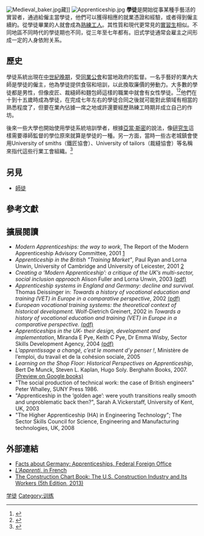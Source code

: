 [[Image:Medieval_baker.jpg|thumb]]藏]]
[[File:Apprenticeship.jpg|thumb]]
'''學徒'''是開始從事某種手藝活的實習者，通過給僱主當學徒，他們可以獲得相應的就業憑證和經驗，或者得到僱主續約。從學徒畢業的人就會成為[[熟練工人|熟練工人]]。其性質和現代更常見的[[實習生|實習生]]相似。不同地區不同時代的學徒期也不同，從三年至七年都有。旧式学徒通常会雇主之间形成一定的人身依附关系。

==歷史==

學徒系統出現在[[中世紀晚期|中世紀晚期]]，受[[同業公會|同業公會]]和當地政府的監督。一名手藝好的業內大師是學徒的僱主，他為學徒提供食宿和培訓，以此換取廉價的勞動力。大多數的學徒都是男性，但像皮匠、裁縫師和麵包師這樣的職業中就會有女性學徒。<ref>{{Cite web |title=Apprenticeship indenture |date=March 18, 1642 |work=Cambridge University Library Archives (Luard 179/9) |url=http://janus.lib.cam.ac.uk/db/node.xsp?id=EAD%2FGBR%2F0265%2FLuard%20179%2F9 |accessdate=2015-01-08 |archive-date=2019-05-21 |archive-url=https://web.archive.org/web/20190521205504/https://janus.lib.cam.ac.uk/db/node.xsp?id=EAD%2FGBR%2F0265%2FLuard%20179%2F9 |dead-url=no }}</ref><ref>{{Cite web |title=Apprenticeship indentures 1604 - 1697 |work=Cambridge St Edward Parish Church archives (KP28/14/2) |url=http://calm.cambridgeshire.gov.uk/ArchiveCatalogue/dserve.exe?dsqIni=Dserve.ini&dsqApp=Archive&dsqDb=Catalog&dsqCmd=Browse2.tcl&dsqItem=KP28/14/2&dsqKey=RefNo |accessdate=2009-12-07 |deadurl=yes |archiveurl=https://web.archive.org/web/20110813022632/http://calm.cambridgeshire.gov.uk/ArchiveCatalogue/dserve.exe?dsqIni=Dserve.ini&dsqApp=Archive&dsqDb=Catalog&dsqCmd=Browse2.tcl&dsqItem=KP28%2F14%2F2&dsqKey=RefNo |archivedate=2011-08-13 }}</ref>他們在十到十五歲時成為學徒，在完成七年左右的學徒合同之後就可能對此領域有相當的熟悉程度了，但要在業內佔據一席之地或許還要經歷熟練工時期并成立自己的作坊。

後來一些大學也開始使用學徒系統培訓學者，根據[[亞當·斯密|亞當·斯密]]的說法，像[[研究生|研究生]]這樣需要導師監督的學位原來就算是學徒的一種。另一方面，當時一些古老城鎮會使用University of smiths（鐵匠協會）、University of tailors（裁縫協會）等名稱來指代這些行業工會組織。<ref>{{cite book|last=Smith|first=Adam|title=Wealth of Nations: An Inquiry Into the Nature and Causes of The Wealth of Nations|date=1776|publisher=W. Strahan and T. Cadell|location=London|url=http://books.google.de/books?id=VGPdfRyy2VoC&lpg=PT133&ots=ua_o_gwYRx&dq=%22all%20such%20incorporations%20were%20anciently%20called%20universities%22&pg=PT133#v=onepage&q=%22all%20such%20incorporations%20were%20anciently%20called%20universities%22&f=false|deadurl=yes|archiveurl=https://web.archive.org/web/20150108181354/http://books.google.de/books?id=VGPdfRyy2VoC&lpg=PT133&ots=ua_o_gwYRx&dq=%22all%20such%20incorporations%20were%20anciently%20called%20universities%22&pg=PT133#v=onepage&q=%22all%20such%20incorporations%20were%20anciently%20called%20universities%22&f=false|archivedate=2015-01-08|access-date=2015-01-08}}</ref>

==另見==
*[[師徒|師徒]]

==參考文獻==
{{Reflist|2}}

==擴展閱讀==
*''Modern Apprenticeships: the way to work'', The Report of the Modern Apprenticeship Advisory Committee, 2001 [https://web.archive.org/web/20071027112804/http://www.dfes.gov.uk/ma.consultation/]
*''Apprenticeship in the British "Training Market"'', Paul Ryan and Lorna Unwin, University of Cambridge and University of Leicester, 2001 [http://ner.sagepub.com/cgi/content/abstract/178/1/99]{{Wayback|url=http://ner.sagepub.com/cgi/content/abstract/178/1/99 |date=20100627022606 }}
*''Creating a ‘Modern Apprenticeship’: a critique of the UK’s multi-sector, social inclusion approach'' Alison Fuller and Lorna Unwin, 2003 [http://www.tlrp.org/dspace/retrieve/89/JEW+modern+appshp+fuller+unwin.pdf (pdf)]{{Wayback|url=http://www.tlrp.org/dspace/retrieve/89/JEW+modern+appshp+fuller+unwin.pdf |date=20051016103156 }}
*''Apprenticeship systems in England and Germany: decline and survival.'' Thomas Deissinger in: ''Towards a history of vocational education and training (VET) in Europe in a comparative perspective'', 2002 [https://web.archive.org/web/20110721084144/http://www2.trainingvillage.gr/etv/publication/download/panorama/5153_2_en.pdf (pdf)]
*''European vocational training systems: the theoretical context of historical development.'' Wolf-Dietrich Greinert, 2002 in ''Towards a history of vocational education and training (VET) in Europe in a comparative perspective.'' [https://web.archive.org/web/20110904095820/http://www2.trainingvillage.gr/etv/publication/download/panorama/5153_1_en.pdf (pdf)]
*''Apprenticeships in the UK- their design, development and implementation'', Miranda E Pye, Keith C Pye, Dr Emma Wisby, Sector Skills Development Agency, 2004 [https://web.archive.org/web/20110930113151/http://www.employersforapprentices.gov.uk/docs/research/Research_1_205.pdf (pdf)]
*''L’apprentissage a changé, c’est le moment d’y penser !'', Ministère de l’emploi, du travail et de la cohésion sociale, 2005
*''Learning on the Shop Floor: Historical Perspectives on Apprenticeship'', Bert De Munck, Steven L. Kaplan, Hugo Soly. Berghahn Books, 2007. [http://books.google.com/books?id=MfrTvg1eMOIC&dq=Learning+on+the+Shop+Floor:+Historical+Perspectives+on+Apprenticeship&source=gbs_summary_s&cad=0 (Preview on Google books)]{{Wayback|url=http://books.google.com/books?id=MfrTvg1eMOIC&dq=Learning+on+the+Shop+Floor:+Historical+Perspectives+on+Apprenticeship&source=gbs_summary_s&cad=0 |date=20160624102818 }}
* "The social production of technical work: the case of British engineers" Peter Whalley, SUNY Press 1986.
* "Apprenticeship in the ‘golden age’: were youth transitions really smooth and unproblematic back then?",  Sarah A.Vickerstaff, University of Kent, UK, 2003
* "The Higher Apprenticeship (HA) in Engineering Technology"; The Sector Skills Council for Science, Engineering and Manufacturing technologies, UK, 2008

==外部連結==
*[https://web.archive.org/web/20150108180058/http://www.tatsachen-ueber-deutschland.de/540.0.html Facts about Germany: Apprenticeships, Federal Foreign Office]
*[http://www.lapprenti.com/home.asp ''L'Apprenti'', in French]{{Wayback|url=http://www.lapprenti.com/home.asp |date=20150108175727 }}
*[https://web.archive.org/web/20130908125759/http://cpwr.com/rp-chartbook.html The Construction Chart Book: The U.S. Construction Industry and Its Workers (5th Edition, 2013)]

[[Category:学徒|]]
[[Category:训练|Category:训练]]